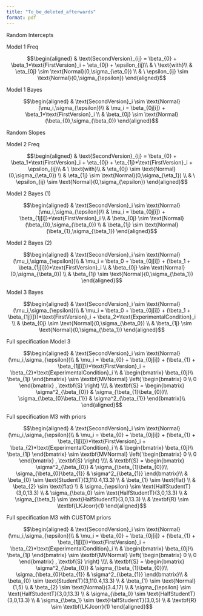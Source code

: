 ```yaml
---
title: "To_be_deleted_afterwards"
format: pdf
---
```


Random Intercepts

Model 1 Freq

$$\begin{aligned}
& \text{SecondVersion}_{ij} = \beta_{0} + \beta_1*\text{FirstVersion}_i + \eta_{0j} + \epsilon_{ij}\\
& \ \text{with}\\
& \eta_{0j} \sim \text{Normal}(0,\sigma_{\eta_0}) \\
& \ \epsilon_{ij} \sim \text{Normal}(0,\sigma_{\epsilon})
\end{aligned}$$

Model 1 Bayes

$$\begin{aligned}
& \text{SecondVersion}_i \sim \text{Normal}(\mu_i,\sigma_{\epsilon})\\
& \mu_i = \beta_{0j[i]} + \beta_1*\text{FirstVersion}_i \\
& \beta_{0j} \sim \text{Normal}(\beta_{0},\sigma_{\beta_0})
\end{aligned}$$

Random Slopes

Model 2 Freq

$$\begin{aligned}
& \text{SecondVersion}_{ij} = \beta_{0} + \beta_1*\text{FirstVersion}_i + \eta_{0j} + \eta_{1j}*\text{FirstVersion}_i + \epsilon_{ij}\\
& \ \text{with}\\
& \eta_{0j} \sim \text{Normal}(0,\sigma_{\eta_0}) \\
& \eta_{1j} \sim \text{Normal}(0,\sigma_{\eta_1}) \\
& \ \epsilon_{ij} \sim \text{Normal}(0,\sigma_{\epsilon})
\end{aligned}$$

Model 2 Bayes (1)

$$\begin{aligned}
& \text{SecondVersion}_i \sim \text{Normal}(\mu_i,\sigma_{\epsilon})\\
& \mu_i = \beta_{0j[i]} + \beta_{1j[i]}*\text{FirstVersion}_i \\
& \beta_{0j} \sim \text{Normal}(\beta_{0},\sigma_{\beta_0}) \\
& \beta_{1j} \sim \text{Normal}(\beta_{1},\sigma_{\beta_1}) 
\end{aligned}$$

Model 2 Bayes (2)

$$\begin{aligned}
& \text{SecondVersion}_i \sim \text{Normal}(\mu_i,\sigma_{\epsilon})\\
& \mu_i = \beta_0 + \beta_{0j[i]} + (\beta_1 + \beta_{1j[i]})*\text{FirstVersion}_i \\
& \beta_{0j} \sim \text{Normal}(0,\sigma_{\beta_0}) \\
& \beta_{1j} \sim \text{Normal}(0,\sigma_{\beta_1}) 
\end{aligned}$$

Model 3 Bayes

$$\begin{aligned}
& \text{SecondVersion}_i \sim \text{Normal}(\mu_i,\sigma_{\epsilon})\\
& \mu_i = \beta_0 + \beta_{0j[i]} + (\beta_1 + \beta_{1j[i]})*\text{FirstVersion}_i + \beta_2*\text{ExperimentalCondition}_i \\
& \beta_{0j} \sim \text{Normal}(0,\sigma_{\beta_0}) \\
& \beta_{1j} \sim \text{Normal}(0,\sigma_{\beta_1}) 
\end{aligned}$$

Full specification Model 3

$$\begin{aligned}
& \text{SecondVersion}_i \sim \text{Normal}(\mu_i,\sigma_{\epsilon})\\
& \mu_i = \beta_{0} + \beta_{0j[i]} + (\beta_{1} + \beta_{1j[i]})*\text{FirstVersion}_i + \beta_{2}*\text{ExperimentalCondition}_i \\
& \begin{bmatrix}
     \beta_{0j}\\
     \beta_{1j}
   \end{bmatrix}
      \sim \textbf{MVNormal} \left(
   \begin{bmatrix}
     0 \\
     0
   \end{bmatrix} ,
    \textbf{S} \right) \\\\
& \textbf{S} = 
    \begin{bmatrix}
         \sigma^2_{\beta_{0}} & \sigma_{\beta_{1}\beta_{0}}\\
         \sigma_{\beta_{0}\beta_{1}} & \sigma^2_{\beta_{1}}
    \end{bmatrix}\\
\end{aligned}$$

Full specification M3 with priors

$$\begin{aligned}
& \text{SecondVersion}_i \sim \text{Normal}(\mu_i,\sigma_{\epsilon})\\
& \mu_i = \beta_{0} + \beta_{0j[i]} + (\beta_{1} + \beta_{1j[i]})*\text{FirstVersion}_i + \beta_{2}*\text{ExperimentalCondition}_i \\
& \begin{bmatrix}
     \beta_{0j}\\
     \beta_{1j}
   \end{bmatrix}
      \sim \textbf{MVNormal} \left(
   \begin{bmatrix}
     0 \\
     0
   \end{bmatrix} ,
    \textbf{S} \right) \\\\
& \textbf{S} = 
    \begin{bmatrix}
         \sigma^2_{\beta_{0}} & \sigma_{\beta_{1}\beta_{0}}\\
         \sigma_{\beta_{0}\beta_{1}} & \sigma^2_{\beta_{1}}
    \end{bmatrix}\\
& \beta_{0} \sim \text{StudentT}(3,110.4,13.3) \\
& \beta_{1} \sim \text{flat} \\
& \beta_{2} \sim \text{flat} \\
& \sigma_{\epsilon} \sim \text{HalfStudentT}(3,0,13.3) \\
& \sigma_{\beta_0} \sim \text{HalfStudentT}(3,0,13.3) \\
& \sigma_{\beta_1} \sim \text{HalfStudentT}(3,0,13.3) \\
& \textbf{R} \sim \textbf{LKJcorr}(1)
\end{aligned}$$

Full specification M3 with CUSTOM priors

$$\begin{aligned}
& \text{SecondVersion}_i \sim \text{Normal}(\mu_i,\sigma_{\epsilon})\\
& \mu_i = \beta_{0} + \beta_{0j[i]} + (\beta_{1} + \beta_{1j[i]})*\text{FirstVersion}_i + \beta_{2}*\text{ExperimentalCondition}_i \\
& \begin{bmatrix}
     \beta_{0j}\\
     \beta_{1j}
   \end{bmatrix}
      \sim \textbf{MVNormal} \left(
   \begin{bmatrix}
     0 \\
     0
   \end{bmatrix} ,
    \textbf{S} \right) \\\\
& \textbf{S} = 
    \begin{bmatrix}
         \sigma^2_{\beta_{0}} & \sigma_{\beta_{1}\beta_{0}}\\
         \sigma_{\beta_{0}\beta_{1}} & \sigma^2_{\beta_{1}}
    \end{bmatrix}\\
& \beta_{0} \sim \text{StudentT}(3,110.4,13.3) \\
& \beta_{1} \sim \text{Normal}(1,5) \\
& \beta_{2} \sim \text{Normal}(3.4,17) \\
& \sigma_{\epsilon} \sim \text{HalfStudentT}(3,0,13.3) \\
& \sigma_{\beta_0} \sim \text{HalfStudentT}(3,0,13.3) \\
& \sigma_{\beta_1} \sim \text{HalfStudentT}(3,0,5) \\
& \textbf{R} \sim \textbf{LKJcorr}(1)
\end{aligned}$$
